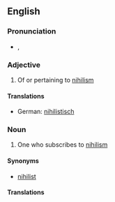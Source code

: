 {{also|Nihilarian}}
==English==

===Pronunciation===
* {{a|UK}} {{IPA|/naɪˈhɪ.leə(ɹ).i.ən/}}, {{SAMPA|/naI"hI.le@(r).i.@n/}}

===Adjective===
{{en-adj}}

# Of or pertaining to [[nihilism]]

====Translations====
{{trans-top|of or pertaining to nihilism}}
* German: [[nihilistisch]]
{{trans-mid}}
{{trans-bottom}}

===Noun===
{{tearoom}}
{{en-noun}}

# One who subscribes to [[nihilism]]

====Synonyms====
* [[nihilist]]

====Translations====
{{trans-top|one who subscribes to nihilism}}
{{trans-mid}}
{{trans-bottom}}
